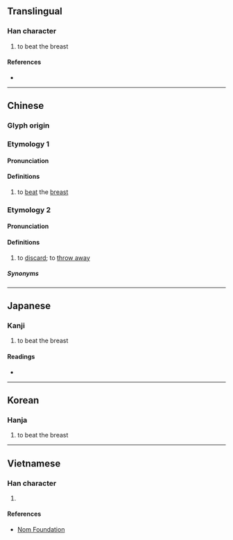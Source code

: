 {{character info}}
==Translingual==

===Han character===
{{Han char|rn=64|rad=手|as=13|sn=16|four=50041|canj=QSRJ|ids=⿰扌辟}}

# to beat the breast

====References====
* {{Han ref|kx=0459.070|dkj=12834|dj=0808.060|hdz=31973.030|uh=64D7|ud=25815|bh=E9A4|bd=59812}}

----

==Chinese==
{{zh-forms}}

===Glyph origin===
{{Han etym}}

===Etymology 1===

====Pronunciation====
{{zh-pron
|m=pǐ
|c=pik1
|mc=y
|oc=y
|ma=
|cat=v
}}

====Definitions====
{{zh-hanzi}}

# to [[beat]] the [[breast]]

===Etymology 2===

====Pronunciation====
{{zh-pron
|c=pek6
|cat=v
}}

====Definitions====
{{zh-hanzi}}

# {{lb|zh|Cantonese|transitive}} to [[discard]]; to [[throw away]]
#: {{zh-x|擗{pek6} 咗 佢 啦！|Just '''throw''' it '''away''' already!|C}}

=====Synonyms=====
{{zh-dial|扔-2}}

----

==Japanese==

===Kanji===
{{ja-kanji|grade=|rs=手13}}

# to beat the breast

====Readings====
* {{ja-readings|on=[[へき]] (heki), [[びゃく]] (byaku), [[ひゃく]] (hyaku), [[はく]] (haku)|kun=[[むねをうつ]] (muneoutsu)}}

----

==Korean==

===Hanja===
{{ko-hanja|hangeul=벽|eumhun=|rv=byeok|mr=pyŏk|y=pyekaa}}

# to beat the breast

----

==Vietnamese==

===Han character===
{{vi-readings|rs=手13|reading=bịch, tịch, vích, phích, phịch}}

# {{rfdef|vi|sort=手13}}

====References====
* [http://nomfoundation.org/common/nom_details.php?codepoint=64d7 Nom Foundation]